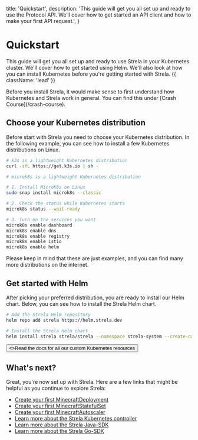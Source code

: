 
  title: 'Quickstart',
  description:
    'This guide will get you all set up and ready to use the Protocol API. We’ll cover how to get started an API client and how to make your first API request.',
}

# Quickstart

This guide will get you all set up and ready to use Strela in your Kubernetes cluster. We'll cover how to get started using Helm. We'll also look at how you can install Kubernetes before you're getting started with Strela. {{ className: 'lead' }}

<Note>
  Before you install Strela, it would make sense to first understand how Kubernetes and Strela work in general. You can find this under [Crash Course](/crash-course).
</Note>

## Choose your Kubernetes distribution

Before start with Strela you need to choose your Kubernetes distribution. In the following example, you can see how to install a few Kubernetes distributions on Linux.

<CodeGroup>

```bash {{ title: 'k3s' }}
# k3s is a lightweight Kubernetes distribution
curl -sfL https://get.k3s.io | sh -
```

```bash {{ title: 'microk8s'}}
# microk8s is a lightweight Kubernetes distribution

# 1. Install MicroK8s on Linux
sudo snap install microk8s --classic

# 2. Check the status while Kubernetes starts
microk8s status --wait-ready

# 3. Turn on the services you want
microk8s enable dashboard
microk8s enable dns
microk8s enable registry
microk8s enable istio
microk8s enable helm
```


</CodeGroup>

Please keep in mind that these are just examples, and you can find many more distributions on the internet.

## Get started with Helm

After picking your preferred distribution, you are ready to install our Helm chart. Below, you can see how to install the Strela Helm chart.

<CodeGroup>

```bash {{ title: 'Helm'}}
# Add the Strela Helm repository
helm repo add strela https://helm.strela.dev

# Install the Strela Helm chart
helm install strela strela/strela --namespace strela-system --create-namespace
```

</CodeGroup>

<div className="not-prose">
  <Button href="/custom-resources" variant="text" arrow="right">
    <>Read the docs for all our custom Kubernetes resources</>
  </Button>
</div>

## What's next?

Great, you're now set up with Strela. Here are a few links that might be helpful as you continue to explore Strela:

- [Create your first MinecraftDeployment](#)
- [Create your first MinecraftStatefulSet](#)
- [Create your first MinecraftAutoscaler](#)
- [Learn more about the Strela Kubernetes controller](#)
- [Learn more about the Strela Java-SDK](#)
- [Learn more about the Strela Go-SDK](#)
